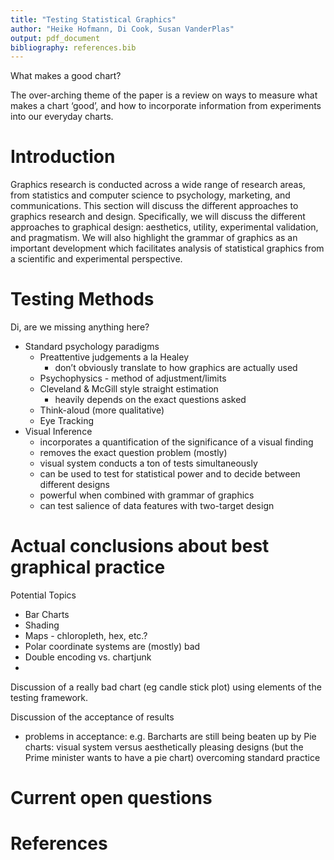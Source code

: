 ```yaml
---
title: "Testing Statistical Graphics"
author: "Heike Hofmann, Di Cook, Susan VanderPlas"
output: pdf_document
bibliography: references.bib
---
```


What makes a good chart?

The over-arching theme of the paper is a review on ways to measure what makes a chart 'good', and how to incorporate information from experiments into our everyday charts. 

# Introduction

Graphics research is conducted across a wide range of research areas, from statistics and computer science to psychology, marketing, and communications. This section will discuss the different approaches to graphics research and design. Specifically, we will discuss the different approaches to graphical design: aesthetics, utility, experimental validation, and pragmatism. We will also highlight the grammar of graphics as an important development which facilitates analysis of statistical graphics from a scientific and experimental perspective. 

<!-- One of the interesting facets of graphics research is that a large subset of the groups which use statistical graphics to present results also occasionally study the effectiveness of those same charts. Marketing, Psychology, Statistics, Computer Science, and Communications journals all publish papers relevant to statistical graphics. In addition, there are several disciplines who contribute foundational research that impacts the study of statistical graphics, but has a much wider area of application. Cognitive and mathematical psychology, psychophysics, and human computer interaction all apply to . 
- Overview of contributory disciplines
    - psychophysics [@lu_visual_2013]
    - mathematical psychology [@fernandez_is_2009; @sun_framework_2012; @varshney_why_2013; @dehaene_neural_2003]
    - cognitive psychology
    - human/computer interaction
- Different approaches to graphics
    - Tufte/chartjunk
    - Experimentally validated recommendations
    - Aesthetics 
- Grammar of graphics (3 pages)
    - data mappings
    - separate physical representation from the underlying data - makes testing much easier
    -->
    
# Testing Methods

Di, are we missing anything here?

- Standard psychology paradigms
    - Preattentive judgements a la Healey
        - don't obviously translate to how graphics are actually used
    - Psychophysics - method of adjustment/limits
    - Cleveland & McGill style straight estimation
        - heavily depends on the exact questions asked
    - Think-aloud (more qualitative)
    - Eye Tracking
- Visual Inference <!--[@buja_statistical_2009; @wickham_graphical_2010; @hofmann_graphical_2012; @chowdhury_wheres_2012; @zhao_mind_2013; @majumder_validation_2013] -->
    - incorporates a quantification of the significance of a visual finding
    - removes the exact question problem (mostly)
    - visual system conducts a ton of tests simultaneously
    - can be used to test for statistical power and to decide between different designs
    - powerful when combined with grammar of graphics
    - can test salience of data features with two-target design <!--[@vanderplas_clusters_2017]-->

# Actual conclusions about best graphical practice

Potential Topics

- Bar Charts
- Shading
- Maps - chloropleth, hex, etc.?
- Polar coordinate systems are (mostly) bad
- Double encoding vs. chartjunk
- 

Discussion of a really bad chart (eg candle stick plot) using elements of the testing framework. 

Discussion of the acceptance of results

- problems in acceptance: 
    e.g. Barcharts are still being beaten up by Pie charts: visual system versus aesthetically pleasing designs (but the Prime minister wants to have a pie chart)
    overcoming standard practice
    


# Current open questions

# References